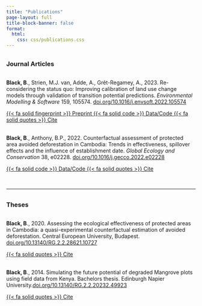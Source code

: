 ```yaml
---
title: "Publications"
page-layout: full
title-block-banner: false
format: 
  html: 
    css: css/publications.css
---
```


<br><h3 style="margin:0!important;padding:0!important;text-decoration:none;">Journal Articles</h3>

**\
Black, B**., Strien, M.J. van, Adde, A., Grêt-Regamey, A., 2023. Re-considering the status quo: Improving calibration of land use change models through validation of transition potential predictions. *Environmental Modelling & Software* 159, 105574. [doi.org/10.1016/j.envsoft.2022.105574](https://doi.org/10.1016/j.envsoft.2022.105574)

<a href="https://dx.doi.org/10.2139/ssrn.4219023" class="btn btn-outline-dark btn-sm" aria-pressed="true" role="button"> {{< fa solid fingerprint >}} Preprint </a> <a href="https://zenodo.org/record/6912914#.Y7V4mZDYo2w" class="btn btn-outline-dark btn-sm" aria-pressed="true" role="button"> {{< fa solid code >}} Data/Code </a> <a href=media/ICoLCM.bib class="btn btn-outline-dark btn-sm" aria-pressed="true" role="button" download=ICoLCM.bib> {{< fa solid quotes >}} Cite </a>
<br>

**\
Black, B**., Anthony, B.P., 2022. Counterfactual assessment of protected area avoided deforestation in Cambodia: Trends in effectiveness, spillover effects and the influence of establishment date. *Global Ecology and Conservation* 38, e02228. [doi.org/10.1016/j.gecco.2022.e02228](https://doi.org/10.1016/j.gecco.2022.e02228)

<a href="https://zenodo.org/record/6554206#.Y7V79ZDYo2w" class="btn btn-outline-dark btn-sm" aria-pressed="true" role="button"> {{< fa solid code >}} Data/Code </a> <a href=media/Cam_PA_effect.bib class="btn btn-outline-dark btn-sm" aria-pressed="true" role="button" download= Cam_PA_effect.bib> {{< fa solid quotes >}} Cite </a>

<br>

------------------------------------------------------------------------

<br><h3 style="margin:0!important;padding:0!important;text-decoration:none;">Theses</h3>

**\
Black, B**., 2020. Assessing the ecological effectiveness of protected areas in Cambodia: a quasi-experimental counterfactual estimation of avoided deforestation. Central European University, Budapest. [doi.org/10.13140/RG.2.2.28621.10727](http://dx.doi.org/10.13140/RG.2.2.28621.10727)

<a href=media/MSc_thesis.bib class="btn btn-outline-dark btn-sm" aria-pressed="true" role="button" download= MSc_thesis.bib.bib> {{< fa solid quotes >}} Cite </a>
<br>

**\
Black, B**., 2014. Simulating the future potential of degraded Mangrove plots using field data from Kenya. Bachelors thesis. Edinburgh Napier University.[doi.org/10.13140/RG.2.2.20232.49923](https://doi.org/10.13140/RG.2.2.20232.49923)

<a href=media/BSc_thesis.bib class="btn btn-outline-dark btn-sm" aria-pressed="true" role="button" download= BSc_thesis.bib.bib> {{< fa solid quotes >}} Cite </a>


